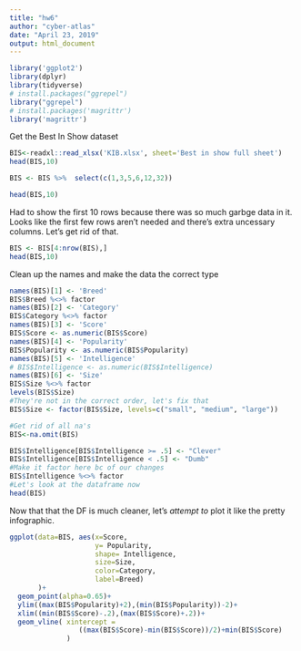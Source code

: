 ---
title: "hw6"
author: "cyber-atlas"
date: "April 23, 2019"
output: html_document
---
```{r}
library('ggplot2')
library(dplyr)
library(tidyverse)
# install.packages("ggrepel")
library("ggrepel")
# install.packages('magrittr')
library('magrittr')
```

Get the Best In Show dataset

```{r}
BIS<-readxl::read_xlsx('KIB.xlsx', sheet='Best in show full sheet')
head(BIS,10)
```

```{r}
BIS <- BIS %>%  select(c(1,3,5,6,12,32))

head(BIS,10)

```
Had to show the first 10 rows because there was so much garbge data in it. Looks like the first few rows aren't needed and there's extra uncessary columns. Let's get rid of that.

```{r}
BIS <- BIS[4:nrow(BIS),]
head(BIS,10)
```

Clean up the names and make the data the correct type

```{r}
names(BIS)[1] <- 'Breed'
BIS$Breed %<>% factor 
names(BIS)[2] <- 'Category'
BIS$Category %<>% factor
names(BIS)[3] <- 'Score'
BIS$Score <- as.numeric(BIS$Score)
names(BIS)[4] <- 'Popularity'
BIS$Popularity <- as.numeric(BIS$Popularity)
names(BIS)[5] <- 'Intelligence'
# BIS$Intelligence <- as.numeric(BIS$Intelligence)
names(BIS)[6] <- 'Size'
BIS$Size %<>% factor
levels(BIS$Size)
#They're not in the correct order, let's fix that
BIS$Size <- factor(BIS$Size, levels=c("small", "medium", "large"))

#Get rid of all na's
BIS<-na.omit(BIS)

BIS$Intelligence[BIS$Intelligence >= .5] <- "Clever"
BIS$Intelligence[BIS$Intelligence < .5] <- "Dumb"
#Make it factor here bc of our changes
BIS$Intelligence %<>% factor
#Let's look at the dataframe now
head(BIS) 
```

Now that that the DF is much cleaner, let's *attempt to* plot it like the pretty infographic. 


```{r}


ggplot(data=BIS, aes(x=Score, 
                     y= Popularity, 
                     shape= Intelligence, 
                     size=Size, 
                     color=Category, 
                     label=Breed)
       )+
  geom_point(alpha=0.65)+
  ylim((max(BIS$Popularity)+2),(min(BIS$Popularity))-2)+
  xlim((min(BIS$Score)-.2),(max(BIS$Score)+.2))+
  geom_vline( xintercept = 
                 ((max(BIS$Score)-min(BIS$Score))/2)+min(BIS$Score)
              )
  

  

```



